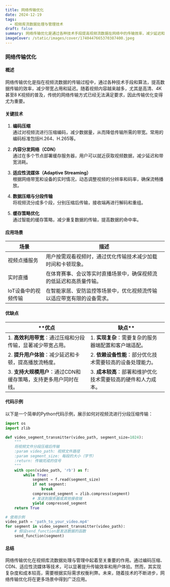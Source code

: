 ```yaml
---
title: 网络传输优化
date: 2024-12-19
tags:
  - 视频库流数据处理与管理技术
draft: false
summary: 网络传输优化是通过各种技术手段提高视频流数据在网络中的传输效率，减少延迟和带宽消耗的过程。本文将详细介绍其原理、应用场景、优缺点以及实际应用中的代码示例。
imageCover: /static/images/cover/1740447665370387400.jpeg
---
```


### 网络传输优化

#### 概述

网络传输优化是指在视频流数据的传输过程中，通过各种技术手段和算法，提高数据传输的效率，减少带宽占用和延迟。随着视频内容越来越多，尤其是高清、4K甚至8 K视频的普及，传统的网络传输方式已经无法满足要求，因此传输优化变得尤为重要。

#### 关键技术

1. **编码压缩**  
   通过对视频流进行压缩编码，减少数据量，从而降低传输所需的带宽。常用的编码标准包括H.264、H.265等。

2. **内容分发网络（CDN）**  
   通过在多个节点部署缓存服务器，用户可以就近获取视频数据，减少延迟和带宽消耗。

3. **适应性流媒体（Adaptive Streaming）**  
   根据网络带宽和设备的实时情况，动态调整视频的分辨率和码率，确保流畅播放。

4. **数据压缩与分段传输**  
   将视频流分成多个段，分别压缩后传输，接收端再进行解码和重组。

5. **缓存策略优化**  
   通过智能的缓存策略，减少重复数据的传输，提高数据的命中率。

#### 应用场景

| **场景**            | **描述**                                                               |
| ------------------- | ---------------------------------------------------------------------- |
| 视频点播服务        | 用户按需观看视频时，通过优化传输技术减少加载时间和卡顿现象。           |
| 实时直播            | 在体育赛事、会议等实时直播场景中，确保视频流的低延迟和高质量传输。     |
| IoT设备中的视频传输 | 在智能家居、安防监控等场景中，优化视频流传输以适应带宽有限的设备需求。 |

#### 优缺点

| \*\*优点                                                         | 缺点\*\*                                                      |
| ---------------------------------------------------------------- | ------------------------------------------------------------- |
| 1. **高效利用带宽**：通过压缩和分段传输，显著减少带宽占用。      | 1. **实现复杂**：需要复杂的服务器端配置和客户端适配。         |
| 2. **提升用户体验**：减少延迟和卡顿，提高播放流畅度。            | 2. **依赖设备性能**：部分优化技术需要较高的设备处理能力。     |
| 3. **支持大规模用户**：通过CDN和缓存策略，支持更多用户同时在线。 | 3. **成本较高**：部署和维护优化技术需要较高的硬件和人力成本。 |

#### 代码示例

以下是一个简单的Python代码示例，展示如何对视频流进行分段压缩传输：

```python
import os
import zlib

def video_segment_transmitter(video_path, segment_size=1024):
    """
    将视频文件分段压缩后传输
    :param video_path: 视频文件路径
    :param segment_size: 每段的大小（字节）
    :return: 传输完成的信号
    """
    with open(video_path, 'rb') as f:
        while True:
            segment = f.read(segment_size)
            if not segment:
                break
            compressed_segment = zlib.compress(segment)
            # 发送到服务器或其他接收端
            yield compressed_segment
    return True

# 使用示例
video_path = 'path_to_your_video.mp4'
for segment in video_segment_transmitter(video_path):
    # 假设send_function是发送数据的函数
    send_function(segment)
```

#### 总结

网络传输优化在视频库流数据处理与管理中起着至关重要的作用。通过编码压缩、CDN、适应性流媒体等技术，可以显著提升传输效率和用户体验。然而，其实现复杂度和成本较高，需要根据实际需求权衡利弊。未来，随着技术的不断进步，网络传输优化将在更多场景中得到广泛应用。
